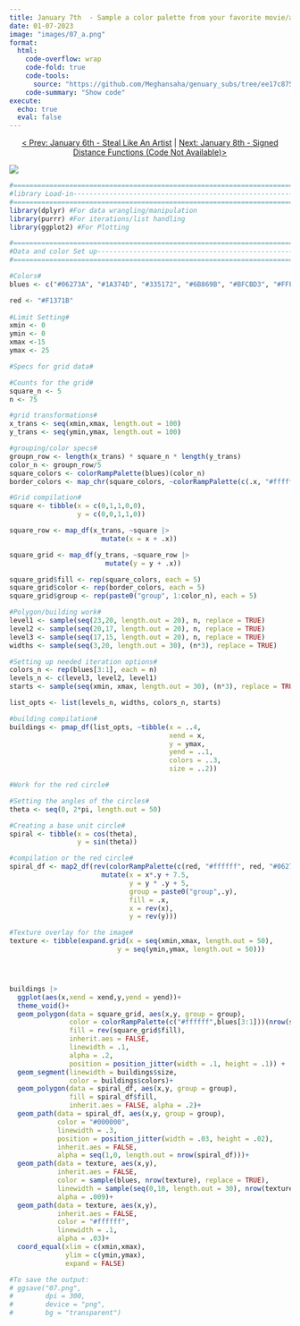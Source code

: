 ```yaml
---
title: January 7th  - Sample a color palette from your favorite movie/album cover
date: 01-07-2023
image: "images/07_a.png"
format:
  html:
    code-overflow: wrap
    code-fold: true
    code-tools:
      source: "https://github.com/Meghansaha/genuary_subs/tree/ee17c875f979a9647d1ecc697171d751b5e73198/year/submissions/2023/scripts/07_fav_movie.R"
    code-summary: "Show code"
execute:
  echo: true
  eval: false
---
```


<center>[\< Prev: January 6th - Steal Like An Artist](day_06.qmd) \| [Next: January 8th - Signed Distance Functions (Code Not Available)\>](day_08.qmd)</center>

![](images/07_a.png){fig-alt="An image that samples the movie poster for Inception's color palette. three areas of blue bars are coming down from the top of the image. A jittering grid is in the background. The background color is a gradient that fades to white towards the bottom of the image. The focal point is multiple red circles of varying sizes that lie together in one big circle near the bottom of the image." fig-align="center"}

```r
#=============================================================================#
#library Load-in---------------------------------------------------------------
#=============================================================================#
library(dplyr) #For data wrangling/manipulation
library(purrr) #For iterations/list handling
library(ggplot2) #For Plotting

#=============================================================================#
#Data and color Set up----------------------------------------------------------
#===========================================================================#

#Colors#
blues <- c("#06273A", "#1A374D", "#335172", "#6B869B", "#BFCBD3", "#FFFFFF")

red <- "#F1371B"
  
#Limit Setting#
xmin <- 0
ymin <- 0
xmax <-15
ymax <- 25

#Specs for grid data#

#Counts for the grid#
square_n <- 5
n <- 75

#grid transformations#
x_trans <- seq(xmin,xmax, length.out = 100)
y_trans <- seq(ymin,ymax, length.out = 100)

#grouping/color specs#
groupn_row <- length(x_trans) * square_n * length(y_trans)
color_n <- groupn_row/5
square_colors <- colorRampPalette(blues)(color_n)
border_colors <- map_chr(square_colors, ~colorRampPalette(c(.x, "#ffffff"))(10)[7])

#Grid compilation#
square <- tibble(x = c(0,1,1,0,0),
                 y = c(0,0,1,1,0))

square_row <- map_df(x_trans, ~square |>
                       mutate(x = x + .x))

square_grid <- map_df(y_trans, ~square_row |>
                        mutate(y = y + .x))

square_grid$fill <- rep(square_colors, each = 5)
square_grid$color <- rep(border_colors, each = 5)
square_grid$group <- rep(paste0("group", 1:color_n), each = 5)

#Polygon/building work#
level1 <- sample(seq(23,20, length.out = 20), n, replace = TRUE)
level2 <- sample(seq(20,17, length.out = 20), n, replace = TRUE)
level3 <- sample(seq(17,15, length.out = 20), n, replace = TRUE)
widths <- sample(seq(3,20, length.out = 30), (n*3), replace = TRUE)

#Setting up needed iteration options#
colors_n <- rep(blues[3:1], each = n)
levels_n <- c(level3, level2, level1)
starts <- sample(seq(xmin, xmax, length.out = 30), (n*3), replace = TRUE)

list_opts <- list(levels_n, widths, colors_n, starts)

#building compilation#
buildings <- pmap_df(list_opts, ~tibble(x = ..4,
                                        xend = x,
                                        y = ymax,
                                        yend = ..1,
                                        colors = ..3,
                                        size = ..2))

#Work for the red circle#

#Setting the angles of the circles#
theta <- seq(0, 2*pi, length.out = 50)

#Creating a base unit circle#
spiral <- tibble(x = cos(theta),
                 y = sin(theta))

#compilation or the red circle#
spiral_df <- map2_df(rev(colorRampPalette(c(red, "#ffffff", red, "#06273A"))(50)), seq(0,6, length.out = 50), ~spiral |>
                       mutate(x = x*.y + 7.5,
                              y = y * .y + 5,
                              group = paste0("group",.y),
                              fill = .x,
                              x = rev(x),
                              y = rev(y)))

#Texture overlay for the image#
texture <- tibble(expand.grid(x = seq(xmin,xmax, length.out = 50),
                           y = seq(ymin,ymax, length.out = 50)))




buildings |>
  ggplot(aes(x,xend = xend,y,yend = yend))+
  theme_void()+
  geom_polygon(data = square_grid, aes(x,y, group = group), 
               color = colorRampPalette(c("#ffffff",blues[3:1]))(nrow(square_grid)), 
               fill = rev(square_grid$fill), 
               inherit.aes = FALSE,
               linewidth = .1, 
               alpha = .2, 
               position = position_jitter(width = .1, height = .1)) +
  geom_segment(linewidth = buildings$size,
               color = buildings$colors)+
  geom_polygon(data = spiral_df, aes(x,y, group = group), 
               fill = spiral_df$fill, 
               inherit.aes = FALSE, alpha = .2)+
  geom_path(data = spiral_df, aes(x,y, group = group), 
            color = "#000000", 
            linewidth = .3, 
            position = position_jitter(width = .03, height = .02), 
            inherit.aes = FALSE, 
            alpha = seq(1,0, length.out = nrow(spiral_df)))+
  geom_path(data = texture, aes(x,y), 
            inherit.aes = FALSE, 
            color = sample(blues, nrow(texture), replace = TRUE), 
            linewidth = sample(seq(0,10, length.out = 30), nrow(texture), replace = TRUE), 
            alpha = .009)+
  geom_path(data = texture, aes(x,y), 
            inherit.aes = FALSE, 
            color = "#ffffff", 
            linewidth = .1, 
            alpha = .03)+
  coord_equal(xlim = c(xmin,xmax),
              ylim = c(ymin,ymax),
              expand = FALSE)

#To save the output:
# ggsave("07.png",
#        dpi = 300,
#        device = "png",
#        bg = "transparent")

```
